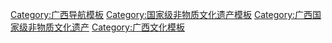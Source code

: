 {{Navbox
|name = 广西国家级非物质文化遗产
|title = 广西[[国家级非物质文化遗产代表性项目名录]]
|titlestyle =
|image =
|style = text-align:left;
|state = {{{state<includeonly>|collapsed</includeonly>}}}
|groupstyle = text-align:center;
| listclass = hlist
|group1 = 民间文学
|list1 = 
* [[布洛陀]]
* [[刘三姐歌谣]]
* [[壮族嘹歌]]
* [[密洛陀]]
* [[壮族百鸟衣故事]]
|group2 = 传统音乐
|list2 = 
* [[侗族大歌]]<sup>注</sup>
* [[多声部民歌]]<sup>注</sup>（[[瑶族蝴蝶歌]]，[[壮族三声部民歌]]）
* [[那坡壮族民歌]]
* [[吹打]]<sup>注</sup>（[[广西八音]]）
* [[京族独弦琴艺术]]
* [[凌云壮族七十二巫调音乐]]
|group3 = 传统舞蹈
|list3 = 
* [[狮舞]]<sup>注</sup>（[[藤县狮舞]]，[[田阳壮族狮舞]]）
* [[铜鼓舞]]<sup>注</sup>（[[田林瑶族铜鼓舞]]，[[南丹勤泽格拉]]）
* [[瑶族长鼓舞]]<sup>注</sup>（[[黄泥鼓舞]]）
* [[瑶族金锣舞]]
|group4 = 传统戏剧
|list4 = 
* [[粤剧]]<sup>注</sup>
* [[桂剧]]
* [[采茶戏]]<sup>注</sup>（[[桂南采茶戏]]）
* [[彩调]]
* [[壮剧]]<sup>注</sup>
* [[侗戏]]<sup>注</sup>
* [[邕剧]]
|group5 = 曲艺
|list5 = 
* [[广西文场]]
* [[桂林渔鼓]]
|group6 = 传统体育<br>游艺与杂技
|list6 = 

|group7 = 传统美术
|list7 = 
* [[竹编]]<sup>注</sup>（[[毛南族花竹帽编织技艺]]）
|group8 = 传统技艺
|list8 = 
* [[壯錦|壮族织锦技艺]]
* [[侗族木构建筑营造技艺]]<sup>注</sup>
* [[陶器烧制技艺]]<sup>注</sup>（[[钦州坭兴陶烧制技艺]]）
* [[ 黑茶制作技艺]]<sup>注</sup>（[[六堡茶制作技艺]]）
|group9 = 传统医药
|list9 = 
* [[壮医药]]（[[壮医药线点灸疗法]]）
|group10 = 民俗
|list10 = 
* [[哈節|京族哈节]]
* [[三月三]]<sup>注</sup>（[[壮族三月三]]）
* [[瑶族盘王节]]<sup>注</sup>
* [[壮族蚂虫另节]]
* [[仫佬族依饭节]]
* [[毛南族肥套]]
* [[壮族歌圩]]
* [[苗族系列坡会群]]
* [[壮族铜鼓习俗]]
* [[瑶族服饰]]
* [[农历二十四节气]]<sup>注</sup>（[[壮族霜降节]]）
* [[宾阳炮龙节]]
* [[民间信俗]]<sup>注</sup>（[[钦州跳岭头]]）
* [[中元节]]<sup>注</sup>（[[资源河灯节]]）
|belowstyle= text-align:left;
|below = 
*上标“注”的项目为多省区市联合申报。
参见：[[广西非物质文化遗产代表性项目名录]]
}}<noinclude>
[[Category:广西导航模板]]
[[Category:国家级非物质文化遗产模板]]
[[Category:广西国家级非物质文化遗产]]
[[Category:广西文化模板]]
</noinclude>